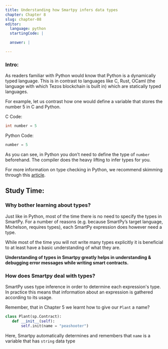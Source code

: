 ```yaml
---
title: Understanding how Smartpy infers data types
chapter: Chapter 8
slug: chapter-08
editor:
  language: python
  startingCode: |

  answer: |  

---
```


### Intro: 
As readers familiar with Python would know that Python is a dynamically typed language. This is in contrast to languages like C, Rust, OCaml (the language with which Tezos blockchain is built in) which are statically typed languages. 

For example, let us contrast how one would define a variable that stores the number 5 in C and Python. 

C Code: 

```cpp
int number = 5
```

Python Code: 

```python
number = 5
```

As you can see, in Python you don’t need to define the type of `number` beforehand. The compiler does the heavy lifting to infer types for you. 

For more information on type checking in Python, we recommend skimming through this [article](https://realpython.com/python-type-checking/). 


## Study Time: 

### Why bother learning about types? 
Just like in Python, most of the time there is no need to specify the types in SmartPy. For a number of reasons (e.g. because SmartPy’s target language, Michelson, requires types), each SmartPy expression does however need a type.

While most of the time you will not write many types explicitly it is beneficial to at least have a basic understanding of what they are. 

**Understanding of types in Smartpy greatly helps in understanding & debugging error messages while writing smart contracts.**

### How does Smartpy deal with types? 
SmartPy uses type inference in order to determine each expression's type. In practice this means that information about an expression is gathered according to its usage. 

Remember, that in Chapter 5 we learnt how to give our `Plant` a name?

```python
class Plant(sp.Contract):
   def __init__(self):
       self.init(name = "peashooter")
```

Here, Smartpy automatically determines and remembers that `name` is a variable that has `string` data type


